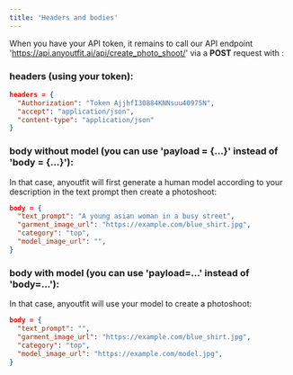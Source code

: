 ```yaml
---
title: 'Headers and bodies'
---
```


When you have your API token, it remains to call our API endpoint 'https://api.anyoutfit.ai/api/create_photo_shoot/' via a **POST** request with :
### headers (using your token):

```json
headers = {
  "Authorization": "Token AjjhfI30884KNNsuu40975N",
  "accept": "application/json",
  "content-type": "application/json"
}
```
### body without model (you can use 'payload = {...}' instead of 'body = {...}'):
In that case, anyoutfit will first generate a human model according to your description in the text prompt then create a photoshoot:
```json
body = {
  "text_prompt": "A young asian woman in a busy street",
  "garment_image_url": "https://example.com/blue_shirt.jpg",
  "category": "top",
  "model_image_url": "",
}
```
### body with model (you can use 'payload=...' instead of 'body=...'):
In that case, anyoutfit will use your model to create a photoshoot:
```json
body = {
  "text_prompt": "",
  "garment_image_url": "https://example.com/blue_shirt.jpg",
  "category": "top",
  "model_image_url": "https://example.com/model.jpg",
}
```
